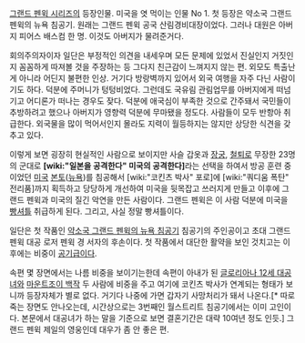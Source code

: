 [[그랜드 펜윅 시리즈]]의 등장인물. 미국을 엿 먹이는 인물 No 1.
첫 등장은 약소국 그랜드 펜윅의 뉴욕 침공기. 원래는 그랜드 펜윅 공국 산림경비대장이었다. 그러나 대원은 아버지 피어스 배스컴 한 명. 이것도 아버지가 물려준거다.

회의주의자이자 일단은 부정적인 의견을 내세우며 모든 문제에 있었서 진실인지 거짓인지 꼼꼼하게 따져볼 것을 주장하는 등 그다지 친근감이 느껴지지 않는 편. 외모도 특출난게 아니라 어딘지 불편한 인상. 거기다 방랑벽까지 있어서 외국 여행을 자주 다닌 사람이기도 하다. 덕분에 주머니가 텅텅비었다. 그런데도 국유림 관림업무를 아버지에게 떠넘기고 어디론가 떠나는 경우도 잦다. 덕분에 애국심이 부족한 것으로 간주돼서 국민들이 추방하려고 했으나 아버지가 영향력 덕분에 무마됐을 정도다. 사람들이 모두 반항아 취급한다. 외국물을 많이 먹어서인지 몰라도 지력이 월등하지는 않지만 상당한 식견을 갖추고 있다.

이렇게 보면 굉장히 현실적인 사람으로 보이지만 사슬 갑옷과 [[장궁]], [[철퇴]]로 무장한 23명의 군대로 '''[wiki:"일본을 공격한다" 미국의 공격한다]'''라는 선택을 하여서 방공 훈련 중 이었던 [[미국]] [[본토]]([[뉴욕]])를 침공해서 [wiki:"코킨츠 박사" 포로]에 [wiki:"쿼디움 폭탄" 전리품]까지 획득하고 당당하게 개선하여 미국을 뒷목잡고 쓰러지게 만들고 이후에 그랜드 펜윅과 미국의 질긴 악연을 만든 사람이다. 그랜드 펜윅은 이 사람 덕분에 미국을 [[빵셔틀]] 취급하게 된다. 그리고, 사실 정말 빵셔틀이다.

일단은 첫 작품인 [[약소국 그랜드 펜윅의 뉴욕 침공기]] 침공기의 주인공이고 초대 그랜드 펜윅 대공 로저 펜윅 경 서자의 후손이다. 첫 작품에서 대단한 활약을 보인 것치고는 이후에는 비중이 [[공기]]급이다.

속편 몇 장면에서는 나름 비중을 보이기는한데 속편이 아내가 된 [[글로리아나 12세 대공녀]]와 [[마운트조이 백작]] 두 사람에 비중을 주고 여기에 코킨츠 박사가 연계되는 형태가 보니까 등장자체가 별로 없다. 거기다 나중에 가면 갑자기 사망처리가 돼서 나온다.[* 따로 죽는 장면도 안나오는데, 시간상으로는 3번째인 월스트리트 침공기에서는 이미 고인이다. 본문에서 대공녀가 하는 말을 기준으로 보면 결혼기간은 대략 10여년 정도 인듯.] 그랜드 펜윅 제일의 영웅인데 대우가 좀 안 좋은 편.
